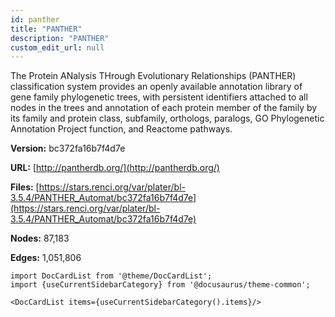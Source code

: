 ```yaml
---
id: panther
title: "PANTHER"
description: "PANTHER"
custom_edit_url: null
---
```





The Protein ANalysis THrough Evolutionary Relationships (PANTHER) classification system provides an openly available annotation library of gene family phylogenetic trees, with persistent identifiers attached to all nodes in the trees and annotation of each protein member of the family by its family and protein class, subfamily, orthologs, paralogs, GO Phylogenetic Annotation Project function, and Reactome pathways.

**Version:** bc372fa16b7f4d7e

**URL:** [http://pantherdb.org/](http://pantherdb.org/)

**Files:** [https://stars.renci.org/var/plater/bl-3.5.4/PANTHER_Automat/bc372fa16b7f4d7e](https://stars.renci.org/var/plater/bl-3.5.4/PANTHER_Automat/bc372fa16b7f4d7e)

**Nodes:** 87,183

**Edges:** 1,051,806





```mdx-code-block
import DocCardList from '@theme/DocCardList';
import {useCurrentSidebarCategory} from '@docusaurus/theme-common';

<DocCardList items={useCurrentSidebarCategory().items}/>
```
      